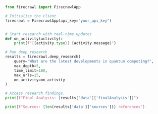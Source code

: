 ```python Python
from firecrawl import FirecrawlApp

# Initialize the client
firecrawl = FirecrawlApp(api_key="your_api_key")


# Start research with real-time updates
def on_activity(activity):
    print(f"[{activity.type}] {activity.message}")

# Run deep research
results = firecrawl.deep_research(
    query="What are the latest developments in quantum computing?",
    max_depth=5,
    time_limit=180,
    max_urls=15,
    on_activity=on_activity
)

# Access research findings.
print(f"Final Analysis: {results['data']['finalAnalysis']}")

print(f"Sources: {len(results['data']['sources'])} references")


```